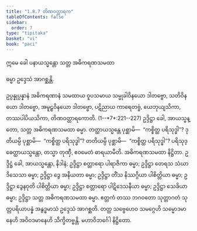 ```yaml
---
title: "1.8.7 တိဏဝတ္ထာရက"
tableOfContents: false
sidebar:
  order: 7
type: "tipitaka"
basket: "vi"
book: "paci"
---
```



<DynamicBreadcrumb />


<Paragraph number="2093" type="center" book="paci">
ဣမေ ခေါ ပနာယသ္မန္တော သတ္တ အဓိကရဏသမထာ

  
ဓမ္မာ ဥဒ္ဒေသံ အာဂစ္ဆန္တိ.


</Paragraph>

<Division number="655" book="paci">

<Paragraph number="2094" book="paci">
ဥပ္ပန္နုပ္ပန္နာနံ အဓိကရဏာနံ သမထာယ ဝူပသမာယ သမ္မုခါဝိနယော ဒါတဗ္ဗော, သတိဝိနယော ဒါတဗ္ဗော, အမူဠှဝိနယော ဒါတဗ္ဗော, ပဋိညာယ ကာရေတဗ္ဗံ, ယေဘုယျသိကာ, တဿပါပိယသိကာ, တိဏဝတ္ထာရကောတိ. (1--*7*:<Emphasis>221--227</Emphasis>)
</Paragraph>

<Paragraph number="2095" book="paci">
ဥဒ္ဒိဋ္ဌာ ခေါ, အာယသ္မန္တော, သတ္တ အဓိကရဏသမထာ ဓမ္မာ. တတ္ထာယသ္မန္တေ ပုစ္ဆာမိ—  “ကစ္စိတ္ထ ပရိသုဒ္ဓါ”? ဒုတိယမ္ပိ ပုစ္ဆာမိ—  “ကစ္စိတ္ထ ပရိသုဒ္ဓါ”? တတိယမ္ပိ ပုစ္ဆာမိ—  “ကစ္စိတ္ထ ပရိသုဒ္ဓါ”? ပရိသုဒ္ဓေတ္ထာယသ္မန္တော, တသ္မာ တုဏှီ, ဧဝမေတံ ဓာရယာမီတိ.

</Paragraph>
</Division>

<Paragraph number="2096" type="center" book="paci">
အဓိကရဏသမထာ နိဋ္ဌိတာ.


</Paragraph>

<Paragraph number="2097" book="paci">
ဥဒ္ဒိဋ္ဌံ ခေါ, အာယသ္မန္တော, နိဒါနံ; ဥဒ္ဒိဋ္ဌာ စတ္တာရော ပါရာဇိကာ ဓမ္မာ; ဥဒ္ဒိဋ္ဌာ တေရသ သံဃာဒိသေသာ ဓမ္မာ; ဥဒ္ဒိဋ္ဌာ ဒွေ အနိယတာ ဓမ္မာ; ဥဒ္ဒိဋ္ဌာ တိံသ နိဿဂ္ဂိယာ ပါစိတ္တိယာ ဓမ္မာ; ဥဒ္ဒိဋ္ဌာ ဒွေနဝုတိ ပါစိတ္တိယာ ဓမ္မာ; ဥဒ္ဒိဋ္ဌာ စတ္တာရော ပါဋိဒေသနီယာ ဓမ္မာ; ဥဒ္ဒိဋ္ဌာ သေခိယာ ဓမ္မာ; ဥဒ္ဒိဋ္ဌာ သတ္တ အဓိကရဏသမထာ ဓမ္မာ. ဧတ္တကံ တဿ ဘဂဝတော သုတ္တာဂတံ သုတ္တပရိယာပန္နံ အနွဒ္ဓမာသံ ဥဒ္ဒေသံ အာဂစ္ဆတိ. တတ္ထ သဗ္ဗေဟေဝ သမဂ္ဂေဟိ သမ္မောဒမာနေဟိ အဝိဝဒမာနေဟိ သိက္ခိတဗ္ဗန္တိ.

</Paragraph>

<Paragraph number="2098" type="center" book="paci">
မဟာဝိဘင်္ဂေါ နိဋ္ဌိတော.
</Paragraph>